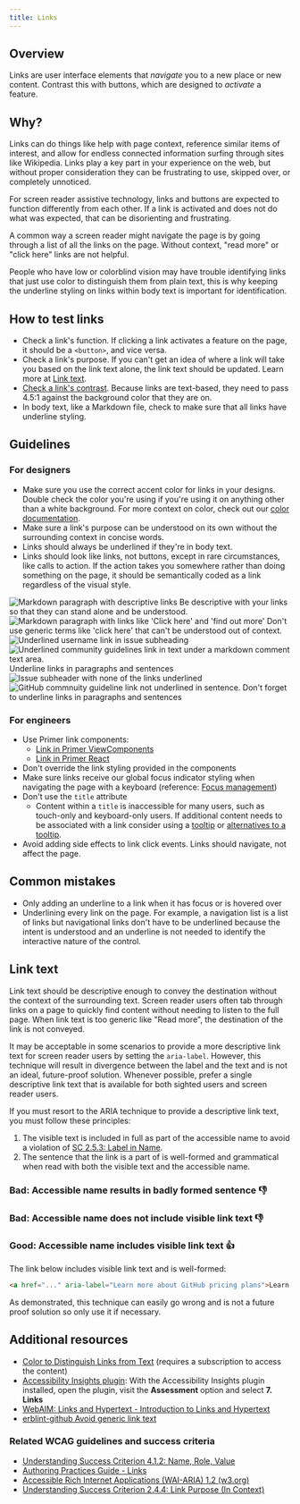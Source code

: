 ```yaml
---
title: Links
---
```


## Overview
Links are user interface elements that *navigate* you to a new place or new content. Contrast this with buttons, which are designed to *activate* a feature.

## Why?
Links can do things like help with page context, reference similar items of interest, and allow for endless connected information surfing through sites like Wikipedia. Links play a key part in your experience on the web, but without proper consideration they can be frustrating to use, skipped over, or completely unnoticed. 

For screen reader assistive technology, links and buttons are expected to function differently from each other. If a link is activated and does not do what was expected, that can be disorienting and frustrating. 

A common way a screen reader might navigate the page is by going through a list of all the links on the page. Without context, "read more" or "click here" links are not helpful. 

People who have low or colorblind vision may have trouble identifying links that just use color to distinguish them from plain text, this is why keeping the underline styling on links within body text is important for identification.

## How to test links
- Check a link's function. If clicking a link activates a feature on the page, it should be a `<button>`, and vice versa. 
- Check a link's purpose. If you can't get an idea of where a link will take you based on the link text alone, the link text should be updated. Learn more at [Link text](#link-text).
- [Check a link's contrast](https://webaim.org/resources/contrastchecker/). Because links are text-based, they need to pass 4.5:1 against the background color that they are on.
- In body text, like a Markdown file, check to make sure that all links have underline styling. 

## Guidelines

### For designers
- Make sure you use the correct accent color for links in your designs. Double check the color you're using if you're using it on anything other than a white background. For more context on color, check out our [color documentation](https://primer.style/design/foundations/color).
- Make sure a link's purpose can be understood on its own without the surrounding context in concise words. 
- Links should always be underlined if they're in body text. 
- Links should look like links, not buttons, except in rare circumstances, like calls to action. If the action takes you somewhere rather than doing something on the page, it should be semantically coded as a link regardless of the visual style.

<DoDontContainer>
    <Do>
        <img src="https://user-images.githubusercontent.com/40274682/160483376-a88eb64f-ce80-4a11-93b5-6d882b1970eb.png" alt="Markdown paragraph with descriptive links"/>
        <Caption>Be descriptive with your links so that they can stand alone and be understood.</Caption>
    </Do>
    <Dont>
        <img src="https://user-images.githubusercontent.com/40274682/160474793-2fd3085f-0813-43ed-8b43-c1a5f14aaea9.png" alt="Markdown paragraph with links like 'Click here' and 'find out more'" />
        <Caption>Don't use generic terms like 'click here' that can't be understood out of context.</Caption>
    </Dont>
</DoDontContainer>

<DoDontContainer>
    <Do>
        <img src="https://user-images.githubusercontent.com/40274682/160474794-06a75b30-06d3-475e-863f-605e8a6dad72.png" alt="Underlined username link in issue subheading"/>
        <img src="https://user-images.githubusercontent.com/40274682/160474798-175a588f-4a03-4b42-8787-0af13bc71311.png" alt="Underlined community guidelines link in text under a markdown comment text area." />
        <Caption>Underline links in paragraphs and sentences</Caption>
    </Do>
    <Dont>
        <img src="https://user-images.githubusercontent.com/40274682/160474800-b505369e-1730-4c14-b426-70b5bd016a6c.png" alt="Issue subheader with none of the links underlined"/>
        <img src="https://user-images.githubusercontent.com/40274682/160474802-3fe6b792-3c79-40ce-a443-c2279a3a785b.png" alt="GitHub commnuity guideline link not underlined in sentence."/>
        <Caption>Don't forget to underline links in paragraphs and sentences</Caption>
    </Dont>
</DoDontContainer>


### For engineers
- Use Primer link components:
	- [Link in Primer ViewComponents](https://primer.style/view-components/components/link)
	- [Link in Primer React](https://primer.style/react/Link)
- Don't override the link styling provided in the components
- Make sure links receive our global focus indicator styling when navigating the page with a keyboard (reference: [Focus management](https://primer.style/design/accessibility/focus-management))
- Don't use the `title` attribute
  - Content within a `title` is inaccessible for many users, such as touch-only and keyboard-only users. If additional content needs to be associated with a link consider using a [tooltip](https://primer.style/view-components/components/alpha/tooltip) or [alternatives to a tooltip](https://primer.style/design/accessibility/tooltip-alternatives).
- Avoid adding side effects to link click events. Links should navigate, not affect the page.

## Common mistakes
- Only adding an underline to a link when it has focus or is hovered over
- Underlining every link on the page. For example, a navigation list is a list of links but navigational links don't have to be underlined because the intent is understood and an underline is not needed to identify the interactive nature of the control.

## Link text

Link text should be descriptive enough to convey the destination without the context of the surrounding text. Screen reader users often tab through links on a page to quickly find content without needing to listen to the full page.
When link text is too generic like "Read more", the destination of the link is not conveyed. 

It may be acceptable in some scenarios to provide a more descriptive link text for screen reader users by setting the `aria-label`. However, this technique will result in divergence between the label and the text and is not an ideal, future-proof solution.
Whenever possible, prefer a single descriptive link text that is available for both sighted users and screen reader users.

If you must resort to the ARIA technique to provide a descriptive link text, you must follow these principles:

1. The visible text is included in full as part of the accessible name to avoid a violation of [SC 2.5.3: Label in Name](https://www.w3.org/WAI/WCAG21/Understanding/label-in-name.html).
2. The sentence that the link is a part of is well-formed and grammatical when read with both the visible text and the accessible name.

### Bad: Accessible name results in badly formed sentence 👎 

### Bad: Accessible name does not include visible link text 👎 

### Good: Accessible name includes visible link text 👍 

The link below includes visible link text and is well-formed:

```HTML
<a href="..." aria-label="Learn more about GitHub pricing plans">Learn more</button>
```

As demonstrated, this technique can easily go wrong and is not a future proof solution so only use it if necessary.

## Additional resources
- [Color to Distinguish Links from Text](https://dequeuniversity.com/class/visual-design/color/distinguish-links-from-text) (requires a subscription to access the content)
- [Accessibility Insights plugin](https://accessibilityinsights.io/en/): With the Accessibility Insights plugin installed, open the plugin, visit the **Assessment** option and select **7. Links**
- [WebAIM: Links and Hypertext - Introduction to Links and Hypertext](https://webaim.org/techniques/hypertext/)
- [erblint-github Avoid generic link text](https://github.com/github/erblint-github/blob/main/docs/rules/accessibility/avoid-generic-link-text-counter.md)

### Related WCAG guidelines and success criteria
- [Understanding Success Criterion 4.1.2: Name, Role, Value](https://www.w3.org/WAI/WCAG21/Understanding/name-role-value.html)
- [Authoring Practices Guide - Links](https://www.w3.org/TR/wai-aria-practices-1.2/#link)
- [Accessible Rich Internet Applications (WAI-ARIA) 1.2 (w3.org)](https://www.w3.org/TR/wai-aria-1.2/#link)
- [Understanding Success Criterion 2.4.4: Link Purpose (In Context)](https://www.w3.org/WAI/WCAG21/Understanding/link-purpose-in-context.html)
